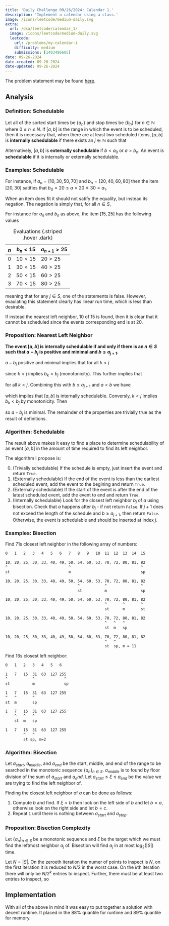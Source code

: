 ```yaml
---
title: 'Daily Challenge 09/26/2024: Calendar 1.'
description: 'Implement a calendar using a class.' 
image: /icons/leetcode/medium-daily.svg
extra:
  url: /dsa/leetcode/calendar_1/ 
  image: /icons/leetcode/medium-daily.svg
  leetcode:
    url: /problems/my-calendar-i
    difficulty: medium
    submissions: [1403486605]
date: 09-26-2024
date-created: 09-26-2024
date-updated: 09-26-2024
---
```



The problem statement may be found [here](https://leetcode.com/problems/my-calendar-i).


## Analysis


### Definition: Schedulable

Let all of the sorted start times be $\{a_n\}$ and stop times be $\{b_n\}$ for 
$n\in \mathbb{N}$ where $0 \le n \le N$. If $[a, b]$ is the range in which 
the event is to be scheduled, then it is necessary that, when there are at 
least two scheduled items, $[a, b]$ is **internally schedulable** if there 
exists an $j \in \mathbb{N}$ such that

\begin{equation}
  b_j \leq a \land b \leq a_{j+1} 
\end{equation}

Alternatively, $[a, b]$ is **externally schedulable** if $b < a_0$ or 
$a > b_n$. An event is **schedulable** if it is internally or externally 
schedulable.


### Examples: Schedulable

For instance, if $a_n = [10, 30, 50, 70]$ and $b_n = [20, 40, 60, 80]$ then 
the item $[20, 30]$ satifies that $b_0 = 20 \leq a = 20 \leq 30 = a_1$. 

When an item does fit it should not satify the equality, but instead its 
negation. The negation is simply that, for all $n \in S$,

\begin{equation}
  b_j > a \lor b > a_{j+1}
\end{equation}


For instance for $a_n$ and $b_n$ as above, the item $[15, 25]$ has the 
following values

|$n$    | $b_n < 15$  | $a_{n+1} > 25$ | 
|-------|-------------|----------------|
|$0$    | $10 < 15$   | $20 > 25$      |
|$1$    | $30 < 15$   | $40 > 25$      |
|$2$    | $50 < 15$   | $60 > 25$      |
|$3$    | $70 < 15$   | $80 > 25$      |

: Evaluations {.striped .hover .dark}

meaning that for any $j \in S$, one of the statements is false. However, 
evaulating this statement clearly has linear run time, which is less than 
desirable. 

If instead the nearest left neighbor, $10$ of $15$ is found, then it is clear 
that it cannot be scheduled since the events corresponding end is at $20$.


### Proposition: Nearest Left Neighbor

**The event $[a, b]$ is internally schedulable if and only if there is an 
$n \in S$ such that $a - b_j$ is positive and minimal and $b \le a_{j+1}$.**


$a - b_j$ positive and minimal implies that for all $k < j$

\begin{equation}
  0 \le a - b_j \lt a - b_k
\end{equation}

since $k < j$ implies $b_k \lt b_j$ (monotonicity). This further implies that

\begin{equation}
  \begin{split}
    -a \le - b_j \lt -b_k \\
    a \ge b_j \ge b_k 
  \end{split}
\end{equation}

for all $k < j$. Combining this with $b \le a_{j+1}$ and $a < b$ we have

\begin{equation}
  b_j \le a \lt b \le a_{j+1}
\end{equation}

which implies that $[a, b]$ is internally schedulable. Conversly, $k < j$ 
implies $b_k \lt b_j$ by monotonicity. Then 

\begin{equation}
  \begin{split}
    b_k \lt b_j \le a \\
    b_k - a \lt b_j - a \le 0 \\
    a - b_k \gt a - b_j \ge 0
  \end{split}
\end{equation}

so $a - b_j$ is minimal. The remainder of the properties are trivially true as 
the result of definitions.


### Algorithm: Schedulable

The result above makes it easy to find a place to determine schedulability of
an event $[a, b]$ in the amount of time required to find its left neighbor.

The algorithm I propose is:

0. (Trivially schedulable) If the schedule is empty, just insert the event and 
   return ``True``.
1. (Externally schedulable) If the end of the event is less than the earliest 
   scheduled event, add the event to the begining and return ``True``. 
2. (Externally schedulable) If the start of the event is after the end of the 
   latest scheduled event, add the event to end and return ``True``.
3. (Internally schedulable) Look for the closest left neighbor $b_j$ of $a$ 
   using bisection. Check that $a$ happens after $b_j$ - if not return 
   ``False``. If $j+1$ does not exceed the length of the schedule and 
   $b \ge a_{j+1}$, then return ``False``. Otherwise, the event is schedulable
   and should be inserted at index $j$.


### Examples: Bisection

Find 71s closest left neighbor in the following array of numbers:


```default
0   1   2   3   4   5   6   7   8   9   10  11  12  13  14  15

10, 20, 25, 30, 33, 40, 49, 50, 54, 60, 53, 70, 72, 80, 81, 82
^                           ^                               ^      
st                          m                               sp

10, 20, 25, 30, 33, 40, 49, 50, 54, 60, 53, 70, 72, 80, 81, 82
                                ^           ^               ^
                                st          m               sp

10, 20, 25, 30, 33, 40, 49, 50, 54, 60, 53, 70, 72, 80, 81, 82
                                            ^       ^       ^
                                            st      m       st

10, 20, 25, 30, 33, 40, 49, 50, 54, 60, 53, 70, 72, 80, 81, 82
                                            ^   ^   ^
                                            st  m   sp

10, 20, 25, 30, 33, 40, 49, 50, 54, 60, 53, 70, 72, 80, 81, 82
                                            ^   ^
                                            st  sp, m = 11
```


Find 16s closest left neighbor:


```default
0   1   2   3   4   5   6

1   7   15  31  63  127 255
^           ^             ^
st          m             sp

1   7   15  31  63  127 255
^   ^       ^
st  m       sp

1   7   15  31  63  127 255
    ^   ^   ^
    st  m   sp

1   7   15  31  63  127 255
        ^   ^
        st sp, m=2
```

### Algorithm: Bisection

Let $a_{start}$, $a_{middle}$, and $a_{end}$ be the start, middle, and end of 
the range to be searched in the monotonic sequence $\{a_n\}_{n\in S}$. 
$a_{middle}$ is to found by floor division of the sum of $a_{start}$ and 
$a_end$. Let $a_{start} \le \xi \le a_{end}$ be the value we are trying to find 
the left neighbor of.

Finding the closest left neighbor of $a$ can be done as follows:

1. Compute $b$ and find. If $\xi < b$ then look on the left side of $b$ and 
   let $b=a$, otherwise look on the right side and let $b=c$.
2. Repeat ``1`` until there is nothing between $a_{start}$ and $a_{stop}$.


### Proposition: Bisection Complexity

Let $\{a_n\}_{n\in S}$ be a monotonic sequence and $\xi$ be the target which 
we must find the leftmost neighbor $a_j$ of. Bisection will find $a_j$ in 
at most $log_2(|S|)$ time.

Let $N = |S|$. On the zeroeth iteration the numer of points to inspect is $N$,
on the first iteration it is reduced to $N / 2$ in the worst case. On the 
$k$th iteration there will only be $N / 2^{k}$ entries to inspect. Further, 
there must be at least two entries to inspect, so

\begin{equation}
  \begin{split}
    \frac{N}{2 ^ k} > 2 \\
      \implies N > 2 ^ {k+1} \\
      \implies log_2(N) > k + 1
  \end{split}
\end{equation}


## Implementation

With all of the above in mind it was easy to put together a solution with 
decent runtime. It placed in the $88\%$ quantile for runtime and $89\%$ 
quantile for memory.


```.python
```


